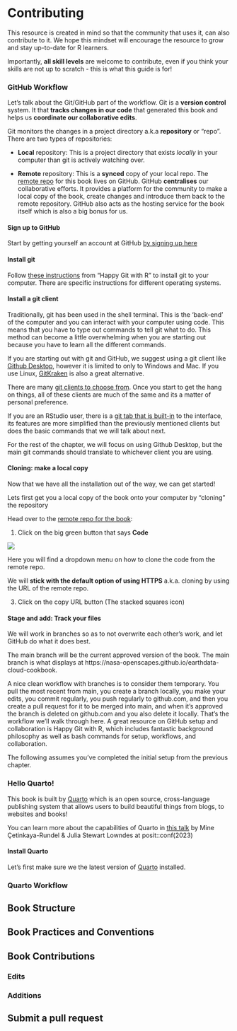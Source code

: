 # Contributing 

This resource is created in mind so that the community that uses it, can also contribute to it. We hope this mindset will encourage the resource to grow and stay up-to-date for R learners. 

Importantly, **all skill levels** are welcome to contribute, even if you think your skills are not up to scratch - this is what this guide is for! 

### GitHub Workflow

Let’s talk about the Git/GitHub part of the workflow. Git is a **version control** system. It that **tracks changes in our code** that generated this book and helps us **coordinate our collaborative edits**. 

Git monitors the changes in a project directory a.k.a **repository** or "repo". There are two types of repositories: 

- **Local** repository: This is a project directory that exists _locally_ in your computer than git is actively watching over. 

- **Remote** repository: This is a **synced** copy of your local repo. The [remote repo](https://github.com/unsw-edu-au/r4psych) for this book lives on GitHub. GitHub **centralises** our collaborative efforts. It provides a platform for the community to make a local copy of the book, create changes and introduce them back to the remote repository. GitHub also acts as the hosting service for the book itself which is also a big bonus for us. 

#### Sign up to GitHub

Start by getting yourself an account at GitHub [by signing up here](https://github.com/signup)


#### Install git

Follow [these instructions](https://happygitwithr.com/install-git) from "Happy Git with R"  to install git to your computer. There are specific instructions for different operating systems. 

#### Install a git client

Traditionally, git has been used in the shell terminal. This is the 'back-end' of the computer and you can interact with your computer using code. This means that you have to type out commands to tell git what to do. This method can become a little overwhelming when you are starting out because you have to learn all the different commands. 

 If you are starting out with git and GitHub, we suggest using a git client like [Github Desktop](https://desktop.github.com/), however it is limited to only to Windows and Mac. If you use Linux, [GitKraken](https://www.gitkraken.com/git-client) is also a great alternative. 

There are many [git clients to choose from](https://git-scm.com/downloads/guis). Once you start to get the hang on things, all of these clients are much of the same and its a matter of personal preference.

If you are an RStudio user, there is a [git tab that is built-in](https://jennybc.github.io/2014-05-12-ubc/ubc-r/session03_git.html#configurerstudio) to the interface, its features are more simplified than the previously mentioned  clients but does the basic commands that we will talk about next. 

::: {.callout-note}
For the rest of the chapter, we will focus on using Github Desktop, but the main git commands should translate to whichever client you are using. 
:::

#### Cloning: make a local copy

Now that we have all the installation out of the way, we can get started! 

Lets first get you a local copy of the book onto your computer by "cloning" the repository

Head over to the [remote repo for the book](https://github.com/unsw-edu-au/r4psych): 

1. Click on the big green button that says **Code**

![](images/remote_repo.png)

Here you will find a dropdown menu on how to clone the code from the remote repo. 

We will **stick with the default option of using HTTPS** a.k.a. cloning by using the URL of the remote repo. 

3. Click on the copy URL button (The stacked squares icon)




#### Stage and add: Track your files






We will work in branches so as to not overwrite each other’s work, and let GitHub do what it does best.

The main branch will be the current approved version of the book. The main branch is what displays at https://nasa-openscapes.github.io/earthdata-cloud-cookbook.

A nice clean workflow with branches is to consider them temporary. You pull the most recent from main, you create a branch locally, you make your edits, you commit regularly, you push regularly to github.com, and then you create a pull request for it to be merged into main, and when it’s approved the branch is deleted on github.com and you also delete it locally. That’s the workflow we’ll walk through here. A great resource on GitHub setup and collaboration is Happy Git with R, which includes fantastic background philosophy as well as bash commands for setup, workflows, and collaboration.

The following assumes you’ve completed the initial setup from the previous chapter.



### Hello Quarto!

This book is built by [Quarto](https://quarto.org/) which is an open source, cross-language publishing system that allows users to build beautiful things from blogs, to websites and books!

You can learn more about the capabilities of Quarto in [this talk](https://www.youtube.com/watch?v=p7Hxu4coDl8) by Mine Çetinkaya-Rundel & Julia Stewart Lowndes at posit::conf(2023)

#### Install Quarto

Let's first make sure we the latest version of [Quarto](https://quarto.org/docs/get-started/) installed. 

### Quarto Workflow



## Book Structure

## Book Practices and Conventions

## Book Contributions

### Edits

### Additions

## Submit a pull request






